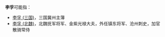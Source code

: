 '''李孚'''可能指：
*[[李孚_(三国)|李孚 (三国)]]，三国冀州主簿
*[[李孚_(北魏)|李孚 (北魏)]]，北魏抚军将军、金紫光禄大夫，外任镇东将军、沧州刺史，加官散骑常侍

{{消歧义|cat=二字李姓人名消歧义|fu}}